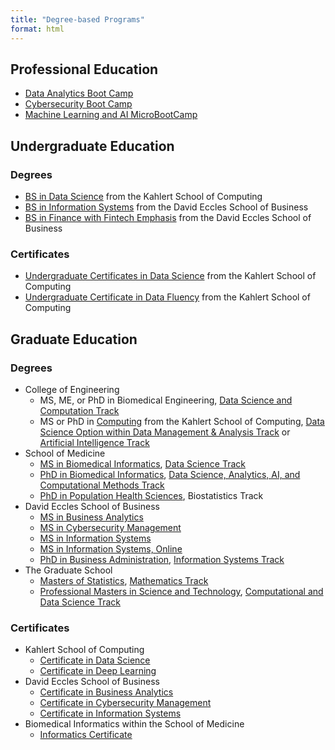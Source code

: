 ```yaml
---
title: "Degree-based Programs"
format: html
---
```

## Professional Education
* [Data Analytics Boot Camp](https://bootcamps.continue.utah.edu/data/)
* [Cybersecurity Boot Camp](https://bootcamps.continue.utah.edu/cybersecurity/)
* [Machine Learning and AI MicroBootCamp](https://bootcamps.continue.utah.edu/micro/artificial-intelligence/landing/)

## Undergraduate Education
### Degrees
* [BS in Data Science](https://www.cs.utah.edu/undergraduate/academic-programs/undergraduate-academic-program-overview/data-science/#data-science) from the Kahlert School of Computing
* [BS in Information Systems](https://eccles.utah.edu/programs/undergraduate/academics/majors/information-systems/) from the David Eccles School of Business
* [BS in Finance with Fintech Emphasis](https://eccles.utah.edu/programs/undergraduate/academics/majors/finance/) from the David Eccles School of Business

### Certificates
* [Undergraduate Certificates in Data Science](https://www.cs.utah.edu/wp-content/uploads/2022/08/DS_Requirement-Sheet-01.21.22.pdf) from the Kahlert School of Computing
* [Undergraduate Certificate in Data Fluency](https://www.cs.utah.edu/wp-content/uploads/2022/08/DF_Requirement-Sheet-01.21.22.pdf) from the Kahlert School of Computing

## Graduate Education
### Degrees
* College of Engineering
  + MS, ME, or PhD in Biomedical Engineering, [Data Science and Computation Track](https://www.bme.utah.edu/graduate-program-overview/track-in-data-science-and-computation/)
  + MS or PhD in [Computing](https://www.cs.utah.edu/graduate/academic-programs/ms-and-phd-programs/) from the Kahlert School of Computing, [Data Science Option within Data Management & Analysis Track](https://docs.google.com/document/d/1rFmp-gvDoA4YvUAph2r_dXbQqJxV7HH5KlEA9OfRNEk/edit) or  [Artificial Intelligence Track](https://docs.google.com/document/d/1rFmp-gvDoA4YvUAph2r_dXbQqJxV7HH5KlEA9OfRNEk/edit)
* School of Medicine
  + [MS in Biomedical Informatics](https://medicine.utah.edu/dbmi/academics-education/masters), [Data Science Track](https://medicine.utah.edu/dbmi/academics-education/masters/track-data-science)
  + [PhD in Biomedical Informatics](https://medicine.utah.edu/dbmi/academics-education/phd-program), [Data Science, Analytics, AI, and Computational Methods Track](https://medicine.utah.edu/dbmi/academics-education/phd-program/data-analytics-decision-support)
  + [PhD in Population Health Sciences](https://medicine.utah.edu/population-health-sciences/phd/emphases), Biostatistics Track

* David Eccles School of Business
  + [MS in Business Analytics](https://eccles.utah.edu/programs/master-of-science-in-business-analytics/)
  + [MS in Cybersecurity Management](https://eccles.utah.edu/programs/master-of-science-in-cybersecurity-management/)
  + [MS in Information Systems](https://eccles.utah.edu/programs/master-of-science-in-information-systems/)
  + [MS in Information Systems, Online](https://eccles.utah.edu/programs/master-of-science-in-information-systems-online/)
  + [PhD in Business Administration](https://eccles.utah.edu/programs/phd-in-business-administration/), [Information Systems Track](https://eccles.utah.edu/programs/phd-in-business-administration/academic-tracks/information-systems/)

* The Graduate School 
  + [Masters of Statistics](https://mstat.utah.edu/), [Mathematics Track](https://mstat.utah.edu/degree-options/mathematics.php)
  + [Professional Masters in Science and Technology](https://pmst.utah.edu/), [Computational and Data Science Track](https://pmst.utah.edu/computational-and-data-science-program-of-study/)
 
### Certificates
* Kahlert School of Computing
  + [Certificate in Data Science](https://www.cs.utah.edu/graduate/academic-programs/certificate-programs/graduate-certificate-in-data-science/)
  + [Certificate in Deep Learning](https://www.cs.utah.edu/graduate/academic-programs/certificate-programs/graduate-certificate-in-deep-learning/)
* David Eccles School of Business
  + [Certificate in Business Analytics](https://eccles.utah.edu/programs/master-of-science-in-information-systems/graduate-certificate/)
  + [Certificate in Cybersecurity Management](https://eccles.utah.edu/programs/master-of-science-in-information-systems/graduate-certificate/)
  + [Certificate in Information Systems](https://eccles.utah.edu/programs/master-of-science-in-information-systems/graduate-certificate/)
* Biomedical Informatics within the School of Medicine
  + [Informatics Certificate](https://medicine.utah.edu/dbmi/academics-education/other/graduate-certificate)
